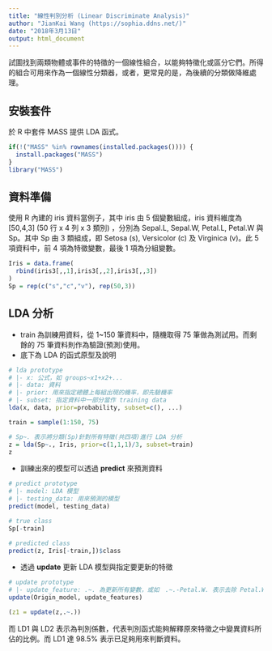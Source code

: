 ```yaml
---
title: "線性判別分析 (Linear Discriminate Analysis)"
author: "JianKai Wang (https://sophia.ddns.net/)"
date: "2018年3月13日"
output: html_document
---
```



試圖找到兩類物體或事件的特徵的一個線性組合，以能夠特徵化或區分它們。所得的組合可用來作為一個線性分類器，或者，更常見的是，為後續的分類做降維處理。

## 安裝套件

於 R 中套件 MASS 提供 LDA 函式。

```r
if(!("MASS" %in% rownames(installed.packages()))) {
  install.packages("MASS")
}
library("MASS")
```

## 資料準備

使用 R 內建的 iris 資料當例子，其中 iris 由 5 個變數組成，iris 資料維度為 [50,4,3] (50 行 x 4 列 x 3 類別) ，分別為 Sepal.L, Sepal.W, Petal.L, Petal.W 與 Sp。其中 Sp 由 3 類組成，即 Setosa (s), Versicolor (c) 及 Virginica (v)。此 5 項資料中，前 4 項為特徵變數，最後 1 項為分組變數。

```r
Iris = data.frame(
  rbind(iris3[,,1],iris3[,,2],iris3[,,3])
)
Sp = rep(c("s","c","v"), rep(50,3))
```

## LDA 分析

* train 為訓練用資料，從 1~150 筆資料中，隨機取得 75 筆做為測試用。而剩餘的 75 筆資料則作為驗證(預測)使用。
* 底下為 LDA 的函式原型及說明

```r
# lda prototype
# |- x: 公式，如 groups~x1+x2+...
# |- data: 資料
# |- prior: 用來指定總體上每組出現的機率，即先驗機率
# |- subset: 指定資料中一部分當作 training data
lda(x, data, prior=probability, subset=c(), ...)
```

```r
train = sample(1:150, 75)

# Sp~. 表示將分類(Sp)針對所有特徵(共四項)進行 LDA 分析
z = lda(Sp~., Iris, prior=c(1,1,1)/3, subset=train)
z
```

* 訓練出來的模型可以透過 **predict** 來預測資料

```r
# predict prototype
# |- model: LDA 模型
# |- testing_data: 用來預測的模型
predict(model, testing_data)
```

```r
# true class
Sp[-train]

# predicted class
predict(z, Iris[-train,])$class
```

* 透過 **update** 更新 LDA 模型與指定要更新的特徵

```r
# update prototype
# |- update_feature: .~. 為更新所有變數，或如　.~.-Petal.W. 表示去除 Petal.W 之外所有特徵皆更新
update(Origin_model, update_features)
```

```r
(z1 = update(z,.~.))
```

而 LD1 與 LD2 表示為判別係數，代表判別函式能夠解釋原來特徵之中變異資料所佔的比例。而 LD1 達 98.5% 表示已足夠用來判斷資料。









